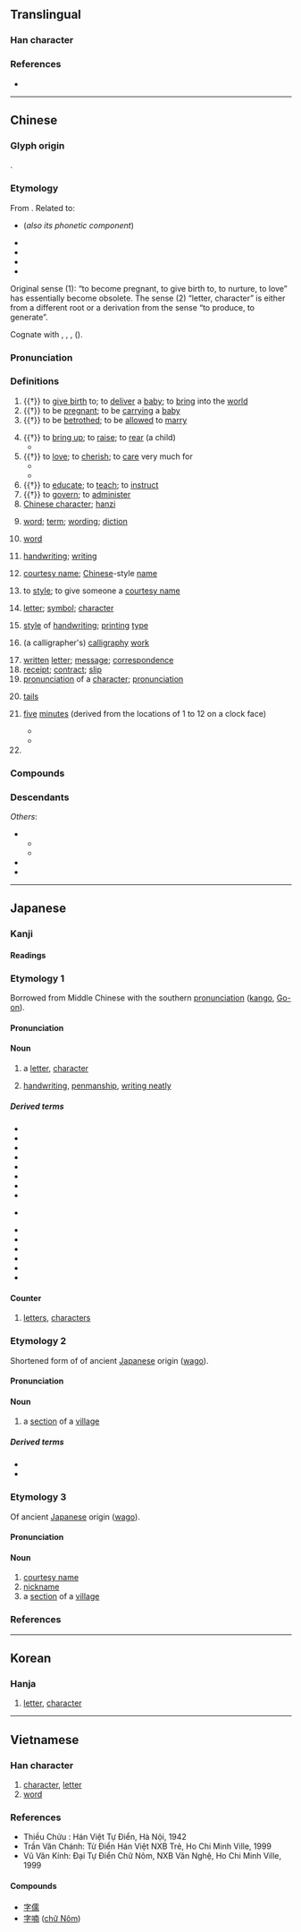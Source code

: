 {{character info/new}}
==Translingual==
{{stroke order|type=animate}}
{{stroke order|strokes=6}}

===Han character===
{{Han char|rad=子|rn=39|as=03|sn=6|four=30407|canj=JND|ids=⿱宀子}}

===References===
* {{Han ref|kx=0277.180|dkj=06942|dj=0545.070|hdz=21010.020|uh=5B57|ud=23383|bh=A672|bd=42610}}

----

==Chinese==
{{zh-forms}}

===Glyph origin===
{{Han etyl}}
{{Han compound|宀|子|c1=s|c2=p|t1=roof|t2=child|ls=psc}}.

===Etymology===
From {{inh|zh|sit-pro|*tsa ~ za||child; to give birth; to take care; to be kind}}. Related to:

* {{och-l|子|child, son}} (''also its phonetic component'')
* {{och-l|慈|to be kind, loving}}
* {{och-l|滋|to nourish, to grow}}
* {{och-l|詞|word, term}}
* {{och-l|辭|word, from testimony}}

Original sense (1): “to become pregnant, to give birth to, to nurture, to love” has essentially become obsolete. The sense (2) “letter, character” is either from a different root or a derivation from the sense “to produce, to generate”.

Cognate with {{cog|bo|ཚ་བོ||nephew}}, {{cog|bo|ཚ་རུས||descendant}}, {{cog|bo|བཙའ||to give birth to; to guard}}, {{cog|bo|མཛའ||kind, peaceful, friendly}} ({{zh-ref|Quan, 1996}}).

===Pronunciation===
{{zh-pron
|m=zì,er=y
|dg=зы3
|c=zi6
|c-t=du5
|g=ci2
|h=pfs=sṳ;gd=si4
|j=zr3
|mb=cī
|md=cê
|mda=Cdo-fzho, 字.ogg 
|mn=xm,qz,tp,hc,km:lī/zz,kh,tn,tc,hc,sx,yl,mg:jī/lk:lǐ/tc:gī/xm:chū/qz:chīr/zz:jū
|mn_note=lī/jī/lǐ/gī - vernacular; chū/chīr/jū - literary
|mna=Taiwanese-The_Consonant_j.ogg
|mn-t=ri7/re6
|mn-t_note=re6 - Chinese-style name, “to be allow to marry”
|w=3zr
|x=zr4
|mc=y
|oc=y
|ma=y
|cat=v,a,n,pn
}}

===Definitions===
{{zh-hanzi}}

# {{†}} to [[give birth]] to; to [[deliver]] a [[baby]]; to [[bring]] into the [[world]]
# {{†}} to be [[pregnant]]; to be [[carrying]] a [[baby]]
# {{†}} {{lb|zh|historical|of a girl}} to be [[betrothed]]; to be [[allowed]] to [[marry]]
#: {{zh-x|待字閨中|to stay in the boudoir waiting to be '''betrothed'''}}
# {{†}} to [[bring up]]; to [[raise]]; to [[rear]] (a child)
#* {{zh-x|其 僚 無 子，使 字 @^敬叔。|Her companion had no child, but she was employed to '''bring up''' Jingshu.|ref=Zuozhuan}}
# {{†}} to [[love]]; to [[cherish]]; to [[care]] very much for
#* {{zh-x|子 弗 祗 服 厥 父 事，大 傷 厥 考 心；于 父 不能 字 厥 子，乃 疾 厥 子。|The son who does not reverently discharge his duty to his father, but greatly wounds his father's heart, and the father who can (no longer) '''love''' his son, but hates him.|ref=Shangshu}}
#* {{zh-x|^楚 雖 大，非 吾 族 也，其 肯 字 我 乎？|Although Chu is great, they are not akin to us; how will they be willing to '''love''' us?|ref=Zuozhuan}}
# {{†}} to [[educate]]; to [[teach]]; to [[instruct]]
# {{†}} to [[govern]]; to [[administer]]
# [[Chinese character]]; [[hanzi]] {{zh-mw|個|c:隻}}
#: {{zh-x|這個 字 怎麼 唸？|How do you read this '''character'''?}}
# [[word]]; [[term]]; [[wording]]; [[diction]]
#: {{zh-x|這 字 拼 錯 了。|This '''word''' is wrongly spelt; you've left out a letter.}}
# {{lb|zh|computing}} [[word]]
# [[handwriting]]; [[writing]]
#: {{zh-x|他 的 字 很 差{chà}。|His '''handwriting''' is very bad.}}
# {{lb|zh|historic}} [[courtesy name]]; [[Chinese]]-style [[name]] {{gloss|a name traditionally given to Chinese males at the age of 20 and females at the age of 15}}
# {{lb|zh|historic}} to [[style]]; to give someone a [[courtesy name]]
# [[letter]]; [[symbol]]; [[character]]
#: {{zh-x|字母|letter}}
#: {{zh-x|字串|character string}}
# {{lb|zh|calligraphy}} [[style]] of [[handwriting]]; [[printing]] [[type]]
# {{lb|zh|calligraphy}} (a calligrapher's) [[calligraphy]] [[work]]
# [[written]] [[letter]]; [[message]]; [[correspondence]]
# [[receipt]]; [[contract]]; [[slip]]
# [[pronunciation]] of a [[character]]; [[pronunciation]]
# {{lb|zh|colloquial}} [[tails]] {{gl|side of the coin}}
# {{lb|zh|Cantonese|Min|Malaysia|Singapore}} [[five]] [[minutes]] (derived from the locations of 1 to 12 on a clock face) {{zh-mw|m,c:個}}
#: {{zh-x|三 個 字|fifteen minutes [i.e. when the minute hand points to 3]|C}}
#: {{zh-x|七 點 兩{nn̄g} 字|ten past seven|MN}}
#* {{zh-x|而家 係 一 點 十一 個 字。|It's five to two now. (Literally: It's one o'clock [and] eleven five-minutes.)|C-GZ}}
#* {{zh-x|爭{zaang1} 三 個 字 到 六 點|a quarter to six (Literally: Missing three five-minutes to six o'clock)|C-GZ}}
# {{surname|zh}}

===Compounds===
{{zh-der|丁字|寫字|文字|漢字|一字一板|一字一淚|一字一珠|一字不差|一字不忘|一字不提|一字不苟|一字不識|一字之師|一字兒|一字千金|一字半句|一字師|一字王|一字眉|一字褒貶|一字髯|一言半字|丁字兒|丁字尺|丁字帶|丁字腳|丁字褲|丁字路|丁字鋪|七字法|三字獄|三字經|上口字|不可名字|不字|不成字|不易一字|不留一字|不立文字|不著一字|丙字法|中國字|中國文字|之字路|九經字樣|五字訣|人物字號|令字旗|以字行|俗字|倒八字鬚|倒字|倒灶八字|借字|傳音快字|內八字腳|兩腳寫字|八字|八字全帖|八字宮眉|八字帖|八字打開|八字眉|八字腳|八字軍|八字鬍|八字鬍鬚|冷字|別字|利字當頭|刺字|刻字|十字|十字坡|十字架|十字繡|十字花押|十字花科|十字街|十字街頭|十字路|十字路口|十字軍|十字鎬|千字文|古文字|叫字號|合八字|合同文字|名字|吐字|咬字|咬字兒|咬字眼兒|咬文嚼字|問字|單字|單體字|回字|國字|國音字母|圖畫文字|垛字|外八字腳|多音字|大字|大字報|大字本|天字號|天文數字|奇字|套畫押字|如字|字元|字典|字勢|字匠|字句|字字珠玉|字字珠璣|字孤|字學|字學舉隅|字帖|字幕|字幕匣|字幕機|字彙|字形|字挾風霜|字據|字數|字斟句酌|字書|字林|字根|字條|字模|字樣|字樣學|字正腔圓|字母|字畫|字盤|字相學|字眼|字眼兒|字符|字紙|字紙簍|字義|字腳|字號|字裡行間|字說|字諭|字謎|字譜|字跡|字通|字鑑|字面|字音|字頭|字體|宋體字|官話字母|實字|寫字兒|寫字樓|寫字檯|寶字|小字|小字報|小字本|小字輩|尖團字|工字鋼|工尺字兒|希臘字母|帥字旗|康熙字典|待字|待字閨中|後起字|惜字|手字兒|手指字母|手頭字|打字|打字員|打字帶|打字排版|打字機|打字紙|批八字|抹牌道字|押字|拆字|拆字格|拆牌道字|拆白道字|拉丁字母|拼音字母|拼音文字|挑字眼兒|排字|摳字眼兒|撫字|撿字紙|放屁文字|數字|數字係數|數字唱片|數目字|文字交|文字傳播|文字學|文字獄|文字畫|文字飲|文從字順|方塊字|方字|易字|春山八字|有效數字|木活字|本字|析字|柳字|楔形文字|標準字體|橫羅十字|橫行文字|檢字|檢字法|正字|正字標記|正字法|正字通|死字|死文字|毛筆字|永字八法|沒字碑|泉幣文字|泥活字|洋名字|活字|活字典|活字本|活字版|涅字|減字|測字|漢字改革|漢隸字源|無字天書|煮字|煮字療飢|照相打字|熟字|片紙隻字|片言一字|片言隻字|片語隻字|璽印文字|瓜字初分|生字|生辰八字|田字面|畏兀字|異體字|畫一字|畫十字|畫字|疊字|癸字號|白字|白字戲|白紙黑字|目不識字|盲字|相字|真字|破字|破音字|破體字|立字兒|笄字|箭頭文字|簡化字|簡化漢字|簡字|簡字譜錄|簡體字|簽字|簽字筆|紅十字會|紅字黑押|紇字不識|累增字|細字|絕對數字|練字|繁體字|羅馬字母|羅馬數字|美術字|習字|老字號|聯綿字|聯綿字典|花字|草字|草字彙|草字頭兒|藍十字會|藝術字|虛字|虛字對|蟲字旁兒|蟹行文字|表字|表形文字|表意文字|表音文字|襯字|見字|許字|認字|說文解字|諱字|諷刺文字|識字|識文斷字|識文談字|讀書識字|象形文字|貞卜文字|貿易赤字|賣卜測字|賣字|賣字號|赤字|赤字財政|赤字預算|載酒問字|輕聲字|逐字逐句|連綿字|道字|道字號|酉字牌|金字塔|金字招牌|金融赤字|釘頭文字|鉛字|鉛字合金|銀字|銀字兒|銷字|錦字|錦字書|錯別字|錯字|鍊字|鐵十字|鑄字|闕字|隻字|隻字不提|隻字片言|隻字片語|雁字|難字|雨字頭兒|電子字典|電腦打字|音標文字|音節文字|音素文字|領字|題字|顏字|飄字|馬雅文字|駢字|駢字類編|髒字兒|魔術數字|黑字倒閉|點字|點指畫字|點紙畫字|龍蛇字|陳八字|八字門|形聲字|足字旁|髦字頭|米字旁|卷字頭|羊字旁|竹字頭|西字頭|登字頭|虎字頭|衣字旁|同字框|隹字邊|青字底|病字旁|金字旁|皿字底|那字旁|雪字底|四字頭|火字旁|爪字頭|老字頭|車字旁|木字旁|舉字底|十字溝|敲字邊|延字心|段字旁|周字框|國字框|反字框|反字頭|區字框|匠字框|負字頭|包字頭|風字頭|鳳字框|京字頭|六字頭|玄字頭|蘭字頭|言字旁|倒八字眉|冒字頭|白話字|平話字|拼字|萬字|異用字|正體字}}

===Descendants===
{{CJKV||じ|자|tự}}
''Others'':
* {{desc|bor=1|tai-pro|*ɟɤ:ᴮ||name}}
** {{desc|lo|ຊື່||name}}
** {{desc|th|ชื่อ||name}}
* {{desc|bor=1|vi|chữ||script; letter; writing; word}}
* {{desc|bor=1|vi|chửa||to be pregnant}}
{{zh-cat|Beginning}}

----

==Japanese==

===Kanji===
{{ja-kanji|grade=1|rs=子03}}

====Readings====
{{ja-readings
|goon=じ
|kanon=し
|kun=あざ-, あざな-, うむ, ます
}}

===Etymology 1===
{{ja-kanjitab|じ|yomi=on}}
Borrowed from Middle Chinese {{lang|zh|字}} with the southern [[pronunciation]] ([[kango]], [[Go-on]]).

====Pronunciation====
{{ja-pron|yomi=goon|じ|acc=1|acc_ref=DJR,NHK}}

====Noun====
{{ja-noun|じ}}

# a [[letter]], [[character]]
#: {{ja-usex|この'''字'''は何と読みますか？|この '''じ''' は なん と よみます か？|How do you pronounce this '''character'''?}}
# [[handwriting]], [[penmanship]], [[writing neatly]]
#: {{ja-usex|彼%女は'''字'''が上手い。|かの%じょ は '''じ''' が うまい。|She has good '''handwriting'''.}}

=====Derived terms=====
{{der-top}}
* {{ja-r|永%字|えい%じ|the character {{m|ja|永|tr=ei||eternity}}}}
* {{ja-r|十%字|じゅう%じ|[[cross]]}}
* {{ja-r|字%解|じ%かい}}
* {{ja-r|字%義|じ%ぎ|the meaning of a word}}
* {{ja-r|字%源|じ%げん|the construction of a character}}
* {{ja-r|字%体|じ%たい|font or lettering}}
* {{ja-r|字%典|じ%てん|character dictionary}}
* {{ja-r|字%母|じ%ぼ|letter (of the alphabet)}}
* {{ja-r|漢%字|かん%じ|Chinese characters}}
*: {{ja-r|漢%字%返し|かん%じ%がえし|kanji repeater}}
* {{ja-r|文%字|も%じ|letter, character, or ideograph}}
* {{ja-r|字%引|じ%びき|dictionary}}
* {{ja-r|数%字|すう%じ|numeral or number}}
* {{ja-r|字%訳|じ%やく}}
* {{ja-r|二%字|に%じ|two [[character]]s}}
* {{ja-r|大%字|だい%じ|a large character}}
{{der-bottom}}

====Counter====
{{ja-pos|じ|counter}}

# [[letters]], [[characters]]
#: {{ja-usex|４０%'''字''' 以%内 で 書いて ください。|よんじゅう-%'''じ''' い%ない で かいて ください。|Please write it down in 40 '''characters''' or fewer.}}

===Etymology 2===
{{ja-kanjitab|あざ|yomi=k}}
Shortened form of {{m|ja|あざな|tr=azana|t=a section of a village}} of ancient [[Japanese]] origin ([[wago]]).

====Pronunciation====
{{ja-pron|yomi=k|あざ|acc=1|acc_ref=DJR,NHK}}

====Noun====
{{ja-noun|あざ}}

# a [[section]] of a [[village]]

=====Derived terms=====
* {{ja-r|大%字|おお%あざ}}
* {{ja-r|小%字|こ%あざ}}

===Etymology 3===
{{ja-kanjitab|あざな|yomi=k}}
Of ancient [[Japanese]] origin ([[wago]]).

====Pronunciation====
{{ja-pron|yomi=k|あざな|acc=0|acc_ref=DJR,NHK}}

====Noun====
{{ja-noun|あざな}}

# [[courtesy name]]
# [[nickname]]
# a [[section]] of a [[village]]

===References===
<references/>

{{cln|ja|basic words|autological terms|sort=し'}}

----

==Korean==

===Hanja===
{{ko-hanja/new|글자|자}}

# [[letter]], [[character]]

----

==Vietnamese==

===Han character===
{{vi-hantu|[[chữ]], [[tự]], [[tợ]]}}

# [[character]], [[letter]]
# [[word]]

===References===
* Thiều Chửu : Hán Việt Tự Điển, Hà Nội, 1942
* Trần Văn Chánh: Từ Điển Hán Việt NXB Trẻ, Ho Chi Minh Ville, 1999
* Vũ Văn Kính: Đại Tự Điển Chữ Nôm, NXB Văn Nghệ, Ho Chi Minh Ville, 1999

====Compounds====
* [[字儒]]
* [[字喃]] ([[chữ Nôm]])